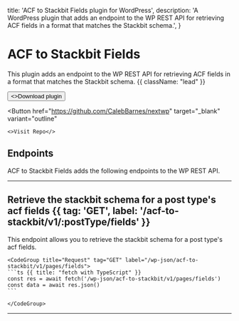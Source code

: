   title: 'ACF to Stackbit Fields plugin for WordPress',
  description:
    'A WordPress plugin that adds an endpoint to the WP REST API for retrieving ACF fields in a format that matches the Stackbit schema.',
}

# ACF to Stackbit Fields

This plugin adds an endpoint to the WP REST API for retrieving ACF fields in a format that matches the Stackbit schema. {{ className: "lead" }}

<div className="not-prose mb-16 mt-6 flex gap-3">
  <Button href="/api/download/acf-to-stackbit-fields" target="_blank" arrow="right">
    <>Download plugin</>
  </Button>

  <Button
    href="https://github.com/CalebBarnes/nextwp"
    target="_blank"
    variant="outline"
  >
    <>Visit Repo</>
  </Button>
</div>

## Endpoints

ACF to Stackbit Fields adds the following endpoints to the WP REST API.

---

## Retrieve the stackbit schema for a post type's acf fields {{ tag: 'GET', label: '/acf-to-stackbit/v1/:postType/fields' }}

<Row>
  <Col>
   This endpoint allows you to retrieve the stackbit schema for a post type's acf fields.
  </Col>
  <Col sticky>

    <CodeGroup title="Request" tag="GET" label="/wp-json/acf-to-stackbit/v1/pages/fields">
    ```ts {{ title: "fetch with TypeScript" }}
    const res = await fetch('/wp-json/acf-to-stackbit/v1/pages/fields')
    const data = await res.json()
    ```

    </CodeGroup>

  </Col>
</Row>

---
